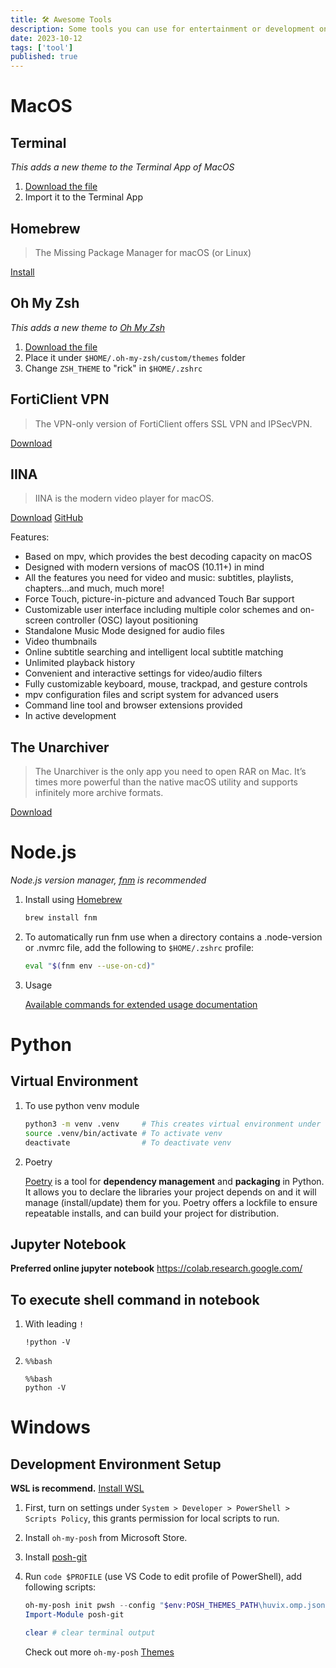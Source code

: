 ```yaml
---
title: 🛠️ Awesome Tools
description: Some tools you can use for entertainment or development on MacOS and Windows
date: 2023-10-12
tags: ['tool']
published: true
---
```


# MacOS

## Terminal

_This adds a new theme to the Terminal App of MacOS_

1. [Download the file](/assets/rick.terminal)
1. Import it to the Terminal App

## Homebrew

> The Missing Package Manager for macOS (or Linux)

[Install](https://brew.sh/)

## Oh My Zsh

_This adds a new theme to [Oh My Zsh](https://ohmyz.sh)_

1. [Download the file](/assets/rick.zsh-theme)
1. Place it under `$HOME/.oh-my-zsh/custom/themes` folder
1. Change `ZSH_THEME` to "rick" in `$HOME/.zshrc`

## FortiClient VPN

> The VPN-only version of FortiClient offers SSL VPN and IPSecVPN.

[Download](https://www.fortinet.com/support/product-downloads#vpn)

## IINA

> IINA is the modern video player for macOS.

[Download](https://iina.io/)
[GitHub](https://github.com/iina/iina)

Features:

- Based on mpv, which provides the best decoding capacity on macOS
- Designed with modern versions of macOS (10.11+) in mind
- All the features you need for video and music: subtitles, playlists, chapters…and much, much more!
- Force Touch, picture-in-picture and advanced Touch Bar support
- Customizable user interface including multiple color schemes and on-screen controller (OSC) layout positioning
- Standalone Music Mode designed for audio files
- Video thumbnails
- Online subtitle searching and intelligent local subtitle matching
- Unlimited playback history
- Convenient and interactive settings for video/audio filters
- Fully customizable keyboard, mouse, trackpad, and gesture controls
- mpv configuration files and script system for advanced users
- Command line tool and browser extensions provided
- In active development

## The Unarchiver

> The Unarchiver is the only app you need to open RAR on Mac. It’s times more powerful than the native macOS utility and supports infinitely more archive formats.

[Download](https://theunarchiver.com/)

# Node.js

_Node.js version manager, [fnm](https://github.com/Schniz/fnm) is recommended_

1. Install using [Homebrew](https://brew.sh/)

   ```sh
   brew install fnm
   ```

1. To automatically run fnm use when a directory contains a .node-version or .nvmrc file, add the following to `$HOME/.zshrc` profile:

   ```sh
   eval "$(fnm env --use-on-cd)"
   ```

1. Usage

   [Available commands for extended usage documentation](https://github.com/Schniz/fnm/blob/master/docs/commands.md)

# Python

## Virtual Environment

1. To use python venv module

   ```sh
   python3 -m venv .venv     # This creates virtual environment under current working directory in `.venv` folder
   source .venv/bin/activate # To activate venv
   deactivate                # To deactivate venv
   ```

1. Poetry

   [Poetry](https://python-poetry.org/) is a tool for **dependency management** and **packaging** in Python. It allows you to declare the libraries your project depends on and it will manage (install/update) them for you. Poetry offers a lockfile to ensure repeatable installs, and can build your project for distribution.

## Jupyter Notebook

**Preferred online jupyter notebook**
https://colab.research.google.com/

## To execute shell command in notebook

1. With leading `!`

   ```ipynb /!/
   !python -V
   ```

1. `%%bash`

   ```ipynb {1}
   %%bash
   python -V
   ```

# Windows

## Development Environment Setup

**WSL is recommend.** [Install WSL](/blog/wsl)

1. First, turn on settings under `System > Developer > PowerShell > Scripts Policy`, this grants permission for local scripts to run.
1. Install `oh-my-posh` from Microsoft Store.
1. Install [posh-git](https://github.com/dahlbyk/posh-git)
1. Run `code $PROFILE` (use VS Code to edit profile of PowerShell), add following scripts:

   ```ps1
   oh-my-posh init pwsh --config "$env:POSH_THEMES_PATH\huvix.omp.json" | Invoke-Expression
   Import-Module posh-git

   clear # clear terminal output
   ```

   Check out more `oh-my-posh` [Themes](https://ohmyposh.dev/docs/themes)
